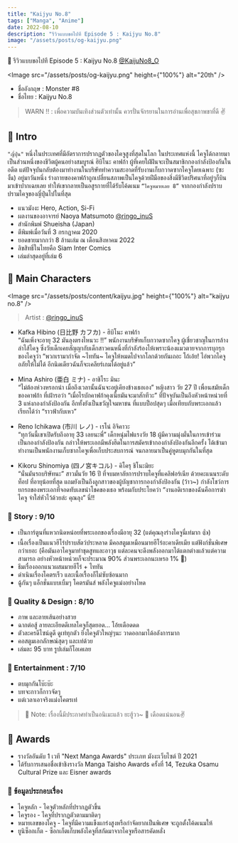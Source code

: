 ```yaml
---
title: "Kaijyu No.8"
tags: ["Manga", "Anime"]
date: 2022-08-10
description: "รีวิวแบบขอไปที Episode 5 : Kaijyu No.8"
image: "/assets/posts/og-kaijyu.png"
---
```


📑 รีวิวแบบขอไปที Episode 5 : Kaijyu No.8 [@KaijuNo8_O](https://twitter.com/KaijuNo8_O)

<Image
  src="/assets/posts/og-kaijyu.png"
  height={"100%"}
  alt="20th"
/>

<Space h="sm" />

- ชื่ออังกฤษ : Monster #8 
- ชื่อไทย : Kaijyu No.8


<Space h="xs" />

> WARN ‼️ : เพื่อความบันเทิงส่วนตัวเท่านั้น ควรปั่นจักรยานในการอ่านเพื่อสุขภาพขาที่ดี ✌️

<Space h="sm" />

## 📌 Intro

`"ญี่ปุ่น"` หนึ่งในประเทศที่มีอัตราการปรากฏตัวของไคจูสูงที่สุดในโลก ในประเทศแห่งนี้ ไคจูได้กลายมาเป็นส่วนหนึ่งของชีวิตผู้คนอย่างสมบูรณ์ 
ฮิบิโนะ คาฟก้า ผู้ที่เคยใฝ่ฝันจะเป็นสมาชิกกองกำลังป้องกันในอดีต แต่ปัจจุบันกลับต้องมาทำงานในบริษัททำความสะอาดที่รับงานเก็บกวาดซากไคจูโดยเฉพาะ (ซะงั้น) 
อยู่มาวันหนึ่ง ร่างกายของคาฟก้าถูกเปลี่ยนสภาพเป็นไคจูด้วยฝีมือของสิ่งมีชีวิตปริศนาที่อยู่ๆก็บินมาเข้าปากเฉยเลย ทำให้เขากลายเป็นอสูรกายที่ได้รับโค้ดเนม `“ไคจูหมายเลย 8”` จากกองกำลังปราบปรามไคจูของญี่ปุ่นไปในที่สุด

- แนวมังงะ Hero, Action, Si-Fi
- ผลงานของอาจารย์ Naoya Matsumoto [@ringo_inuS](https://twitter.com/ringo_inuS)
- สำนักพิมพ์ Shueisha (Japan)
- ตีพิมพ์เมื่อวันที่ 3 กรกฎาคม 2020
- ยอดขายมากกว่า 8 ล้านเล่ม ณ เดือนสิงหาคม 2022
- ลิขสิทธิ์ในไทยคือ Siam Inter Comics
- เล่มล่าสุดอยู่ที่เล่ม 6

<Space h="sm" />

## 📌 Main Characters

<Image
  src="/assets/posts/content/kaijyu.jpg"
  height={"100%"}
  alt="kaijyu no.8"
/>

> Artist : [@ringo_inuS](https://twitter.com/ringo_inuS/status/1555388414761275392/photo/1)

<Space h="xs" />

- Kafka Hibino (日比野 カフカ) - ฮิบิโนะ คาฟก้า  
“ฉันเพิ่งจะอายุ 32 มันลุงตรงไหนวะ !!” พนักงานบริษัทเก็บกวาดซากไคจู ผู้เชี่ยวชาญในการล้างลำไส้ไคจู 
ซึ่งวัยเด็กเคยสัญญากับเด็กสาวคนหนึ่งที่กำลังร้องไห้เพราะน้องแมวตายจากการบุกรุกของไคจูว่า “พวกเรามากำจัด ~ไททัน~ 
ไคจูให้หมดไปจากโลกด้วยกันเถอะ โถ้เอ้ย! ไอ่พวกไคจูอภัยให้ไม่ได้ อีกนิดเดียวฉันก็จะเคลียร์เกมได้อยู่แล้ว”

- Mina Ashiro (亜白 ミナ) - อาชิโระ มินะ  
“ไม่ต้องห่วงหรอกน่า เมื่อถึงเวลานั้นฉันจะอยู่เคียงข้างเธอเอง” หญิงสาว วัย 27 ปี เพื่อนสมัยเด็กของคาฟก้า ที่เฝ้ารอว่า “เมื่อไรบักคาฟก้าคุงเนี้ยมันจะมาสักทีวะ” 
ที่ปัจจุบันเป็นถึงหัวหน้าหน่วยที่ 3 แห่งกองกำลังป้องกัน อีกทั้งยังเป็นขวัญใจมหาชน ที่แบบป็อปสุดๆ เมื่อเทียบกับพระเอกแล้ว เรียกได้ว่า “ราวฟ้ากับเหว”

- Reno Ichikawa (市川 レノ) - เรโน่ อิจิคาวะ  
“ทุกวันนี้เขาเปิดรับถึงอายุ 33 เลยนะพี่” เด็กหนุ่มไฟแรงวัย 18 ผู้มีความมุ่งมั่นในการเข้าร่วมเป็นกองกำลังป้องกัน กล่าวให้พระเอกมีพลังฮึดในการสมัครเข้ากองกำลังป้องกันอีกครั้ง 
ได้เข้ามาทำงานเป็นพนักงานเก็บซากไคจูเพื่อเก็บประสบการณ์ จนกลายมาเป็นคู่หูตบมุกกันในที่สุด

- Kikoru Shinomiya (四ノ宮キコル) - คิโครุ ชิโนะมิยะ  
“นั่นมันรถบริษัทนะ” สาวมั่นวัย 16 ปี ที่จบมหาลัยการปราบไคจูที่แคลิฟอร์เนีย ด้วยคะแนนระดับท็อป ที่อายุน้อยที่สุด แถมยังเป็นถึงลูกสาวของผู้บัญชาการกองกำลังป้องกัน (ว้าว~) 
กำลังโชว์การยกรถของพระเอกที่จอดทับเลขนำโชคของเธอ พร้อมกับประโยคว่า “งานอดิเรกของฉันคือการฆ่าไคจู จำใส่หัวไว้ด้วยล่ะ คุณลุง” นี่!!

<Space h="sm" />

### 📝 Story :  9/10

- เป็นการ์ตูนที่แหวกนิดหน่อยที่พระเอกของเรื่องมีอายุ 32 (แต่คุณลุงร่างไคจูนี่เท่มาก 👍)
- เนื้อเรื่องเป็นแนวฮีโร่ปราบสัตว์ประหลาด มีคอสตูมเหมือนมายฮีโร่อะคาเดียเมีย แต่ฟังก์ชั่นพิเศษกว่าเยอะ 
(คือมันเอาไคจูมาทำชุดสูทและอาวุธ แต่ละคนจะดึงพลังออกมาได้แตกต่างแล้วแต่ความสามารถ อย่างหัวหน้าหน่วยก็จะประมาณ 90% ส่วนพระเอกนะเหรอ 1% 🤭)
- ธีมเรื่องออกแนวผสมมายฮีโร่ + ไททัน
- ดำเนินเรื่องโคตรเร็ว และเนื้อเรื้องก็ไม่ซับซ้อนมาก
- ฉู้กันๆ แอ็กชั่นแบบเบิ้มๆ โคตรมันส์ พลังไคจูแม่งอย่างโหด

### 📝 Quality & Design : 8/10

- ภาพ และลายเส้นอย่างสวย
- ฉากต่อสู้ ลายละเอียดดีเทลไคจูก็สุดยอด… โอ้ยเดือดดด
- ตัวละครดีไซน์ดูดี ดูเท่ทุกตัว ยิ่งไคจูตัวใหญ่ๆนะ วาดออกมาได้อลังการมาก
- คอสตูมเอกลักษณ์สุดๆ และเท่ด้วย
- เล่มละ 95 บาท รูปเล่มก็โอเคเลย

### 📝 Entertainment : 7/10

- ตบมุกกันโบ๊ะบ๊ะ
- บทจะกาวก็กาวจัดๆ
- แต่เวลาเอาจริงแม่งโคตรเท่

<Space h="xs" />

> 📝 Note: เรื่องนี้มีประกาศทำเป็นอนิเมะแล้ว ยะฮู้วว~ 🎉 เดือดแน่นอน✌️

<Space h="sm" />

## 📌 Awards

- รางวัลอันดับ 1 เวที "Next Manga Awards" ประเภท มังงะเว็บไซต์ ปี 2021
- ได้รับการเสนอชื่อเข้าชิงรางวัล Manga Taisho Awards ครั้งที่ 14, Tezuka Osamu Cultural Prize และ Eisner awards


<Space h="sm" />

### 📝 ข้อมูลประกอบเรื่อง

- ไคจูหลัก - ไคจูตัวหลักที่ปรากฏตัวขึ้น
- ไคจูรอง - ไคจูที่ปรากฏตัวตามมาติดๆ
- หมายเลขของไคจู - ไคจูที่มีความแข็งแกร่งสูงหรือกำจัดยากเป็นพิเศษ จะถูกตั้งโค้ดเนมให้
- ยูนิซ็อกเก็ต - ซ็อกเก็ตเก็บพลังไคจูที่สกัดมาจากไคจูหรือสารคัดหลั่ง

<Space h="md" />
